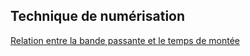
## Technique de numérisation 

[Relation entre la bande passante et le temps de montée](tec/rt_bw.qmd)

